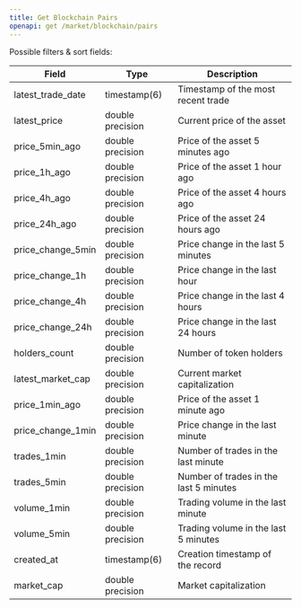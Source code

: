```yaml
---
title: Get Blockchain Pairs
openapi: get /market/blockchain/pairs
---
```


Possible filters & sort fields:

| Field | Type | Description |
|-------|------|-------------|
| latest_trade_date | timestamp(6) | Timestamp of the most recent trade |
| latest_price | double precision | Current price of the asset |
| price_5min_ago | double precision | Price of the asset 5 minutes ago |
| price_1h_ago | double precision | Price of the asset 1 hour ago |
| price_4h_ago | double precision | Price of the asset 4 hours ago |
| price_24h_ago | double precision | Price of the asset 24 hours ago |
| price_change_5min | double precision | Price change in the last 5 minutes |
| price_change_1h | double precision | Price change in the last hour |
| price_change_4h | double precision | Price change in the last 4 hours |
| price_change_24h | double precision | Price change in the last 24 hours |
| holders_count | double precision | Number of token holders |
| latest_market_cap | double precision | Current market capitalization |
| price_1min_ago | double precision | Price of the asset 1 minute ago |
| price_change_1min | double precision | Price change in the last minute |
| trades_1min | double precision | Number of trades in the last minute |
| trades_5min | double precision | Number of trades in the last 5 minutes |
| volume_1min | double precision | Trading volume in the last minute |
| volume_5min | double precision | Trading volume in the last 5 minutes |
| created_at | timestamp(6) | Creation timestamp of the record |
| market_cap | double precision | Market capitalization |